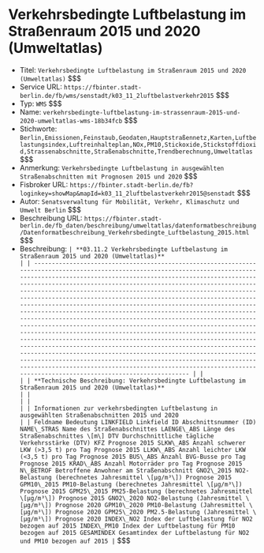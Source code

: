 # Verkehrsbedingte Luftbelastung im Straßenraum 2015 und 2020 (Umweltatlas)
- Titel: `Verkehrsbedingte Luftbelastung im Straßenraum 2015 und 2020 (Umweltatlas)` $$$
- Service URL: `https://fbinter.stadt-berlin.de/fb/wms/senstadt/k03_11_2luftbelastverkehr2015` $$$
- Typ: `WMS` $$$
- Name: `verkehrsbedingte-luftbelastung-im-strassenraum-2015-und-2020-umweltatlas-wms-18b34fcb` $$$
- Stichworte: `Berlin,Emissionen,Feinstaub,Geodaten,Hauptstraßennetz,Karten,Luftbelastungsindex,Luftreinhalteplan,NOx,PM10,Stickoxide,Stickstoffdioxid,Strassenabschnitte,Straßenabschnitte,Trendberechnung,Umweltatlas` $$$
- Anmerkung: `Verkehrsbedingte Luftbelastung in ausgewählten Straßenabschnitten mit Prognosen 2015 und 2020` $$$
- Fisbroker URL: `https://fbinter.stadt-berlin.de/fb?loginkey=showMap&mapId=k03_11_2luftbelastverkehr2015@senstadt` $$$
- Autor: `Senatsverwaltung für Mobilität, Verkehr, Klimaschutz und Umwelt Berlin` $$$
- Beschreibung URL: `https://fbinter.stadt-berlin.de/fb_daten/beschreibung/umweltatlas/datenformatbeschreibung/Datenformatbeschreibung_Verkehrsbedingte_Luftbelastung_2015.html` $$$
- Beschreibung: `| **03.11.2 Verkehrsbedingte Luftbelastung im Straßenraum 2015 und 2020 (Umweltatlas)**                                                                                                                                                                                                                                                                                                                                                                                                                                                                                                                                                                                                                                                                                                                                                                                                                                                                                                                                                                                                                                                                        |
| ------------------------------------------------------------------------------------------------------------------------------------------------------------------------------------------------------------------------------------------------------------------------------------------------------------------------------------------------------------------------------------------------------------------------------------------------------------------------------------------------------------------------------------------------------------------------------------------------------------------------------------------------------------------------------------------------------------------------------------------------------------------------------------------------------------------------------------------------------------------------------------------------------------------------------------------------------------------------------------------------------------------------------------------------------------------------------------------------------------------------------------------------------------ |
|                                                                                                                                                                                                                                                                                                                                                                                                                                                                                                                                                                                                                                                                                                                                                                                                                                                                                                                                                                                                                                                                                                                                                              |
| **Technische Beschreibung: Verkehrsbedingte Luftbelastung im Straßenraum 2015 und 2020 (Umweltatlas)**                                                                                                                                                                                                                                                                                                                                                                                                                                                                                                                                                                                                                                                                                                                                                                                                                                                                                                                                                                                                                                                       |
|                                                                                                                                                                                                                                                                                                                                                                                                                                                                                                                                                                                                                                                                                                                                                                                                                                                                                                                                                                                                                                                                                                                                                              |
|                                                                                                                                                                                                                                                                                                                                                                                                                                                                                                                                                                                                                                                                                                                                                                                                                                                                                                                                                                                                                                                                                                                                                              |
| Informationen zur verkehrsbedingten Luftbelastung in ausgewählten Straßenabschnitten 2015 und 2020                                                                                                                                                                                                                                                                                                                                                                                                                                                                                                                                                                                                                                                                                                                                                                                                                                                                                                                                                                                                                                                           |
| Feldname Bedeutung LINKFIELD Linkfield ID Abschnittsnummer (ID) NAME\_STRAS Name des Straßenabschnittes LAENGE\_ABS Länge des Straßenabschnittes \[m\] DTV Durchschnittliche tägliche Verkehrsstärke (DTV) KFZ Prognose 2015 SLKW\_ABS Anzahl schwerer LKW (>3,5 t) pro Tag Prognose 2015 LLKW\_ABS Anzahl leichter LKW (<3,5 t) pro Tag Prognose 2015 BUS\_ABS Anzahl BVG-Busse pro Tag Prognose 2015 KRAD\_ABS Anzahl Motorräder pro Tag Prognose 2015 N\_BETROF Betroffene Anwohner am Straßenabschnitt GNO2\_2015 NO2-Belastung (berechnetes Jahresmittel \[µg/m³\]) Prognose 2015 GPM10\_2015 PM10-Belastung (berechnetes Jahresmittel \[µg/m³\]) Prognose 2015 GPM25\_2015 PM25-Belastung (berechnetes Jahresmittel \[µg/m³\]) Prognose 2015 GNO2\_2020 NO2-Belastung (Jahresmittel \[µg/m³\]) Prognose 2020 GPM10\_2020 PM10-Belastung (Jahresmittel \[µg/m³\]) Prognose 2020 GPM25\_2020 PM2.5-Belastung (Jahresmittel \[µg/m³\]) Prognose 2020 INDEX\_NO2 Index der Luftbelastung für NO2 bezogen auf 2015 INDEX\_PM10 Index der Luftbelastung für PM10 bezogen auf 2015 GESAMINDEX Gesamtindex der Luftbelastung für NO2 und PM10 bezogen auf 2015 |` $$$
